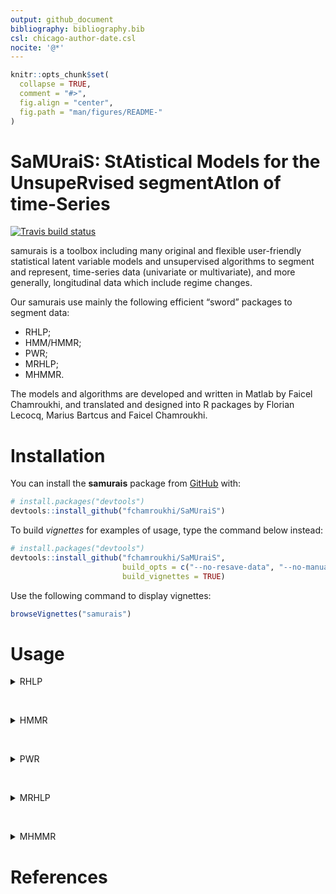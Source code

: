 ```yaml
---
output: github_document
bibliography: bibliography.bib
csl: chicago-author-date.csl
nocite: '@*'
---
```


<!-- README.md is generated from README.Rmd. Please edit that file -->

```r
knitr::opts_chunk$set(
  collapse = TRUE,
  comment = "#>",
  fig.align = "center",
  fig.path = "man/figures/README-"
)
```

# **SaMUraiS**: **S**t**A**tistical **M**odels for the **U**nsupe**R**vised segment**A**t**I**on of time-**S**eries

<!-- badges: start -->
[![Travis build status](https://travis-ci.org/fchamroukhi/SaMUraiS.svg?branch=master)](https://travis-ci.org/fchamroukhi/SaMUraiS)
<!-- badges: end -->

samurais is a toolbox including many original and flexible user-friendly 
statistical latent variable models and unsupervised algorithms to segment and 
represent, time-series data (univariate or multivariate), and more generally, 
longitudinal data which include regime changes.

Our samurais use mainly the following efficient "sword" packages to segment 
data:

* RHLP;
* HMM/HMMR;
* PWR;
* MRHLP;
* MHMMR.

The models and algorithms are developed and written in Matlab by Faicel 
Chamroukhi, and translated and designed into R packages by Florian Lecocq, 
Marius Bartcus and Faicel Chamroukhi.

# Installation

You can install the **samurais** package from [GitHub](https://github.com/fchamroukhi/SaMUraiS) with:

```r
# install.packages("devtools")
devtools::install_github("fchamroukhi/SaMUraiS")
```

To build *vignettes* for examples of usage, type the command below instead:

```r
# install.packages("devtools")
devtools::install_github("fchamroukhi/SaMUraiS", 
                         build_opts = c("--no-resave-data", "--no-manual"), 
                         build_vignettes = TRUE)
```

Use the following command to display vignettes:

```r
browseVignettes("samurais")
```

# Usage

<details>
  <summary>RHLP</summary>

```r
library(samurais)

data("univtoydataset")

K <- 5 # Number of regimes (mixture components)
p <- 3 # Dimension of beta (order of the polynomial regressors)
q <- 1 # Dimension of w (order of the logistic regression: to be set to 1 for segmentation)
variance_type <- "heteroskedastic" # "heteroskedastic" or "homoskedastic" model

n_tries <- 1
max_iter = 1500
threshold <- 1e-6
verbose <- TRUE
verbose_IRLS <- FALSE

rhlp <- emRHLP(univtoydataset$x, univtoydataset$y, K, p, q, 
               variance_type, n_tries, max_iter, threshold, 
               verbose, verbose_IRLS)

rhlp$summary()

rhlp$plot()
```

</details>

<br />

<details>
  <summary>HMMR</summary>

```r
library(samurais)

data("univtoydataset")

K <- 5 # Number of regimes (states)
p <- 3 # Dimension of beta (order of the polynomial regressors)
variance_type <- "heteroskedastic" # "heteroskedastic" or "homoskedastic" model

n_tries <- 1
max_iter <- 1500
threshold <- 1e-6
verbose <- TRUE

hmmr <- emHMMR(univtoydataset$x, univtoydataset$y, K, p, variance_type, 
               n_tries, max_iter, threshold, verbose)

hmmr$summary()

hmmr$plot()
```

</details>

<br />

<details>
  <summary>PWR</summary>

```r
library(samurais)

data("univtoydataset")

K <- 5 # Number of segments
p <- 3 # Polynomial degree

pwr <- fitPWRFisher(univtoydataset$x, univtoydataset$y, K, p)

pwr$plot()
```

</details>

<br />

<details>
<summary>MRHLP</summary>

```r
library(samurais)

data("multivtoydataset")

K <- 5 # Number of regimes (mixture components)
p <- 3 # Dimension of beta (order of the polynomial regressors)
q <- 1 # Dimension of w (order of the logistic regression: to be set to 1 for segmentation)
variance_type <- "heteroskedastic" # "heteroskedastic" or "homoskedastic" model

n_tries <- 1
max_iter <- 1500
threshold <- 1e-6
verbose <- TRUE
verbose_IRLS <- FALSE

mrhlp <- emMRHLP(multivtoydataset$x, multivtoydataset[,c("y1", "y2", "y3")], 
                 K, p, q, variance_type, n_tries, max_iter, threshold, verbose,
                 verbose_IRLS)

mrhlp$summary()

mrhlp$plot()
```

</details>

<br />

<details>
  <summary>MHMMR</summary>

```r
library(samurais)

data("multivtoydataset")

K <- 5 # Number of regimes (states)
p <- 3 # Dimension of beta (order of the polynomial regressors)
variance_type <- "heteroskedastic" # "heteroskedastic" or "homoskedastic" model

n_tries <- 1
max_iter <- 1500
threshold <- 1e-6
verbose <- TRUE

mhmmr <- emMHMMR(multivtoydataset$x, multivtoydataset[, c("y1", "y2", "y3")],
                 K, p, variance_type, n_tries, max_iter, threshold, verbose)

mhmmr$summary()

mhmmr$plot()
```

</details>

# References
